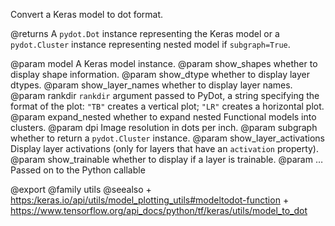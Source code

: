 Convert a Keras model to dot format.

@returns
A `pydot.Dot` instance representing the Keras model or
a `pydot.Cluster` instance representing nested model if
`subgraph=True`.

@param model A Keras model instance.
@param show_shapes whether to display shape information.
@param show_dtype whether to display layer dtypes.
@param show_layer_names whether to display layer names.
@param rankdir `rankdir` argument passed to PyDot,
    a string specifying the format of the plot: `"TB"`
    creates a vertical plot; `"LR"` creates a horizontal plot.
@param expand_nested whether to expand nested Functional models
    into clusters.
@param dpi Image resolution in dots per inch.
@param subgraph whether to return a `pydot.Cluster` instance.
@param show_layer_activations Display layer activations (only for layers that
    have an `activation` property).
@param show_trainable whether to display if a layer is trainable.
@param ... Passed on to the Python callable

@export
@family utils
@seealso
+ <https:/keras.io/api/utils/model_plotting_utils#modeltodot-function>
+ <https://www.tensorflow.org/api_docs/python/tf/keras/utils/model_to_dot>
